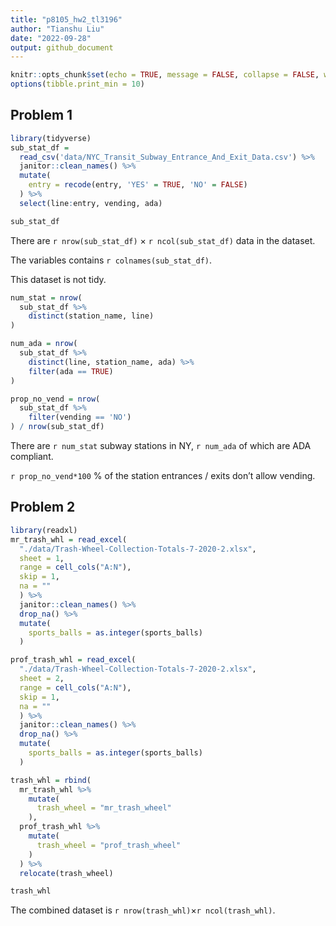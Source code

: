 ```yaml
---
title: "p8105_hw2_tl3196"
author: "Tianshu Liu"
date: "2022-09-28"
output: github_document
---
```


```r
knitr::opts_chunk$set(echo = TRUE, message = FALSE, collapse = FALSE, warning = FALSE)
options(tibble.print_min = 10)
```

## Problem 1
```r
library(tidyverse)
sub_stat_df = 
  read_csv('data/NYC_Transit_Subway_Entrance_And_Exit_Data.csv') %>%
  janitor::clean_names() %>%
  mutate(
    entry = recode(entry, 'YES' = TRUE, 'NO' = FALSE)
  ) %>%
  select(line:entry, vending, ada)

sub_stat_df
```

There are ``r nrow(sub_stat_df)`` × ``r ncol(sub_stat_df)`` data in the dataset. 

The variables contains ``r colnames(sub_stat_df)``.

This dataset is not tidy.

```r
num_stat = nrow(
  sub_stat_df %>% 
    distinct(station_name, line)
)

num_ada = nrow(
  sub_stat_df %>%
    distinct(line, station_name, ada) %>% 
    filter(ada == TRUE)
)

prop_no_vend = nrow(
  sub_stat_df %>%
    filter(vending == 'NO')
) / nrow(sub_stat_df)
```


There are ``r num_stat`` subway stations in NY, 
``r num_ada`` of which are ADA compliant.

``r prop_no_vend*100`` % of the station entrances / exits don't allow vending.


## Problem 2

```r
library(readxl)
mr_trash_whl = read_excel(
  "./data/Trash-Wheel-Collection-Totals-7-2020-2.xlsx",
  sheet = 1,
  range = cell_cols("A:N"),
  skip = 1,
  na = ""
  ) %>%
  janitor::clean_names() %>%
  drop_na() %>%
  mutate(
    sports_balls = as.integer(sports_balls)
  )

prof_trash_whl = read_excel(
  "./data/Trash-Wheel-Collection-Totals-7-2020-2.xlsx",
  sheet = 2,
  range = cell_cols("A:N"),
  skip = 1,
  na = ""
  ) %>%
  janitor::clean_names() %>%
  drop_na() %>%
  mutate(
    sports_balls = as.integer(sports_balls)
  )
```

```r
trash_whl = rbind(
  mr_trash_whl %>% 
    mutate(
      trash_wheel = "mr_trash_wheel"
    ), 
  prof_trash_whl %>% 
    mutate(
      trash_wheel = "prof_trash_wheel"
    )
  ) %>%
  relocate(trash_wheel)

trash_whl
```

The combined dataset is ``r nrow(trash_whl)``×``r ncol(trash_whl)``.

